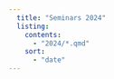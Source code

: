 ```yaml
---
  title: "Seminars 2024"
  listing:
    contents:
      - "2024/*.qmd"
    sort:
      - "date"
---
```

